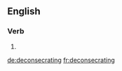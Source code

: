 ==English==

===Verb===
{{head|en|present participle}}

# {{present participle of|deconsecrate|lang=en|nocat=1}}

[[de:deconsecrating]]
[[fr:deconsecrating]]
